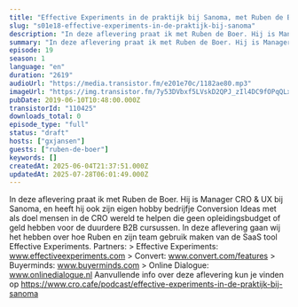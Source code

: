 ```yaml
---
title: "Effective Experiments in de praktijk bij Sanoma, met Ruben de Boer"
slug: "s01e18-effective-experiments-in-de-praktijk-bij-sanoma"
description: "In deze aflevering praat ik met Ruben de Boer. Hij is Manager CRO & UX bij Sanoma, en heeft hij ook zijn eigen hobby bedrijfje Conversion Ideas met als doel mensen in de CRO wereld te helpen die geen opleidingsbudget of geld hebben voor de duurdere B2B cursussen. In deze aflevering gaan wij het hebben over hoe Ruben en zijn team gebruik maken van de SaaS tool Effective Experiments. Partners: > Effective Experiments: www.effectiveexperiments.com > Convert: www.convert.com/features > Buyerminds: www.buyerminds.com > Online Dialogue: www.onlinedialogue.nl Aanvullende info over deze aflevering kun je vinden op https://www.cro.cafe/podcast/effective-experiments-in-de-praktijk-bij-sanoma"
summary: "In deze aflevering praat ik met Ruben de Boer. Hij is Manager CRO & UX bij Sanoma, en heeft hij ook zijn eigen hobby bedrijfje Conversion Ideas met als doel mensen in de CRO wereld te helpen die geen opleidingsbudget of geld hebben voor de duurdere B2B cursussen.\r\nIn deze aflevering gaan wij het hebben over hoe Ruben en zijn team gebruik maken van de SaaS tool Effective Experiments.\r\n\r\nPartners:\r\n> Effective Experiments: www.effectiveexperiments.com\r\n> Convert: www.convert.com/features\r\n> Buyerminds: www.buyerminds.com\r\n> Online Dialogue: www.onlinedialogue.nl\r\n\r\nAanvullende info over deze aflevering kun je vinden op https://www.cro.cafe/podcast/effective-experiments-in-de-praktijk-bij-sanoma"
episode: 19
season: 1
language: "en"
duration: "2619"
audioUrl: "https://media.transistor.fm/e201e70c/1182ae80.mp3"
imageUrl: "https://img.transistor.fm/7y53DVbxf5LVskD2QPJ_zIl4DC9fOPqQLxSDygnYT-A/rs:fill:0:0:1/w:3000/h:3000/q:60/aHR0cHM6Ly9pbWct/dXBsb2FkLXByb2R1/Y3Rpb24udHJhbnNp/c3Rvci5mbS9lcGlz/b2RlLzExMDQyNS8x/NjAyMDc1MDkwLWFy/dHdvcmsuanBn.webp"
pubDate: 2019-06-10T10:48:00.000Z
transistorId: "110425"
downloads_total: 0
episode_type: "full"
status: "draft"
hosts: ["gxjansen"]
guests: ["ruben-de-boer"]
keywords: []
createdAt: 2025-06-04T21:37:51.000Z
updatedAt: 2025-07-28T06:01:49.000Z
---
```


In deze aflevering praat ik met Ruben de Boer. Hij is Manager CRO & UX bij Sanoma, en heeft hij ook zijn eigen hobby bedrijfje Conversion Ideas met als doel mensen in de CRO wereld te helpen die geen opleidingsbudget of geld hebben voor de duurdere B2B cursussen. In deze aflevering gaan wij het hebben over hoe Ruben en zijn team gebruik maken van de SaaS tool Effective Experiments. Partners: > Effective Experiments: www.effectiveexperiments.com > Convert: www.convert.com/features > Buyerminds: www.buyerminds.com > Online Dialogue: www.onlinedialogue.nl Aanvullende info over deze aflevering kun je vinden op https://www.cro.cafe/podcast/effective-experiments-in-de-praktijk-bij-sanoma
